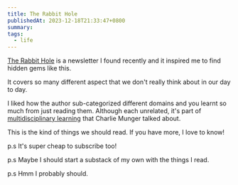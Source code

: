 ```yaml
---
title: The Rabbit Hole
publishedAt: 2023-12-18T21:33:47+0800
summary:
tags:
  - life
---
```


[The Rabbit Hole](https://arc.net/l/quote/cqecvutu) is a newsletter I found recently and it inspired me to find hidden gems like this.

It covers so many different aspect that we don't really think about in our day to day.

I liked how the author sub-categorized different domains and you learnt so much from just reading them. Although each unrelated, it's part of [multidisciplinary learning](https://weichuntan.com/blog/on-charlie-munger-and-learning) that Charlie Munger talked about.

This is the kind of things we should read. If you have more, I love to know!

p.s It's super cheap to subscribe too!

p.s Maybe I should start a substack of my own with the things I read.

p.s Hmm I probably should.

